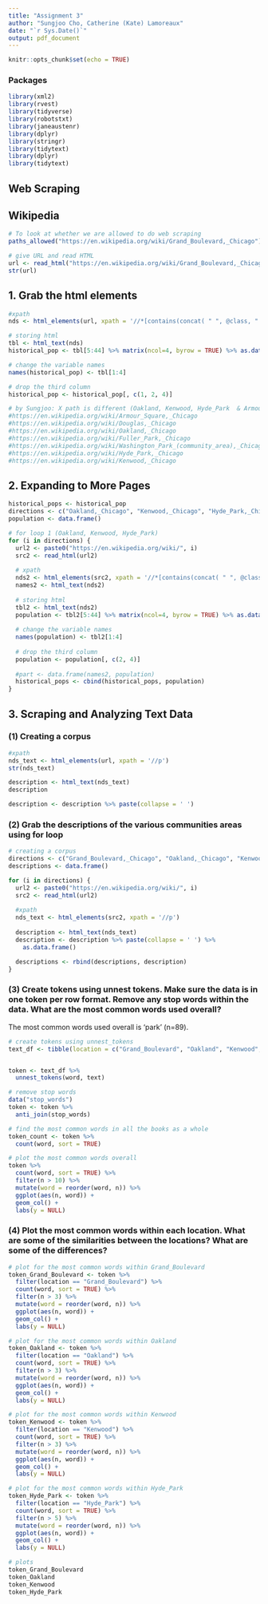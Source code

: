```yaml
---
title: "Assignment 3"
author: "Sungjoo Cho, Catherine (Kate) Lamoreaux"
date: "`r Sys.Date()`"
output: pdf_document
---
```


```r
knitr::opts_chunk$set(echo = TRUE)
```

### Packages
```r
library(xml2)
library(rvest)
library(tidyverse)
library(robotstxt)
library(janeaustenr)
library(dplyr)
library(stringr)
library(tidytext)
library(dplyr)
library(tidytext)
```


## Web Scraping

## Wikipedia
```r
# To look at whether we are allowed to do web scraping
paths_allowed("https://en.wikipedia.org/wiki/Grand_Boulevard,_Chicago")

# give URL and read HTML
url <- read_html("https://en.wikipedia.org/wiki/Grand_Boulevard,_Chicago")
str(url)
```


## 1. Grab the html elements
```r
#xpath
nds <- html_elements(url, xpath = '//*[contains(concat( " ", @class, " " ), concat( " ", "us-census-pop-left", " " ))]//td | //*[contains(concat( " ", @class, " " ), concat( " ", "us-census-pop-left", " " ))]//th')

# storing html
tbl <- html_text(nds)
historical_pop <- tbl[5:44] %>% matrix(ncol=4, byrow = TRUE) %>% as.data.frame()

# change the variable names
names(historical_pop) <- tbl[1:4]

# drop the third column
historical_pop <- historical_pop[, c(1, 2, 4)]
```


```r
# by Sungjoo: X path is different (Oakland, Kenwood, Hyde_Park  & Armour_Square, Douglas, Fuller_Park, Washington_Park_) 
#https://en.wikipedia.org/wiki/Armour_Square,_Chicago
#https://en.wikipedia.org/wiki/Douglas,_Chicago
#https://en.wikipedia.org/wiki/Oakland,_Chicago
#https://en.wikipedia.org/wiki/Fuller_Park,_Chicago
#https://en.wikipedia.org/wiki/Washington_Park_(community_area),_Chicago
#https://en.wikipedia.org/wiki/Hyde_Park,_Chicago
#https://en.wikipedia.org/wiki/Kenwood,_Chicago
```


## 2. Expanding to More Pages
```r
historical_pops <- historical_pop
directions <- c("Oakland,_Chicago", "Kenwood,_Chicago", "Hyde_Park,_Chicago")
population <- data.frame()

# for loop 1 (Oakland, Kenwood, Hyde_Park)
for (i in directions) {
  url2 <- paste0("https://en.wikipedia.org/wiki/", i)
  src2 <- read_html(url2)
  
  # xpath
  nds2 <- html_elements(src2, xpath = '//*[contains(concat( " ", @class, " " ), concat( " ", "us-census-pop-right", " " ))]//td | //*[contains(concat( " ", @class, " " ), concat( " ", "us-census-pop-right", " " ))]//th')
  names2 <- html_text(nds2)
  
  # storing html
  tbl2 <- html_text(nds2)
  population <- tbl2[5:44] %>% matrix(ncol=4, byrow = TRUE) %>% as.data.frame()
  
  # change the variable names
  names(population) <- tbl2[1:4]
  
  # drop the third column
  population <- population[, c(2, 4)]
  
  #part <- data.frame(names2, population)
  historical_pops <- cbind(historical_pops, population)
}
```


## 3. Scraping and Analyzing Text Data

### (1) Creating a corpus
```r
#xpath
nds_text <- html_elements(url, xpath = '//p')
str(nds_text)

description <- html_text(nds_text)
description

description <- description %>% paste(collapse = ' ')
```

### (2) Grab the descriptions of the various communities areas using for loop
```r
# creating a corpus
directions <- c("Grand_Boulevard,_Chicago", "Oakland,_Chicago", "Kenwood,_Chicago", "Hyde_Park,_Chicago")
descriptions <- data.frame()

for (i in directions) {
  url2 <- paste0("https://en.wikipedia.org/wiki/", i)
  src2 <- read_html(url2)
  
  #xpath
  nds_text <- html_elements(src2, xpath = '//p')
  
  description <- html_text(nds_text)
  description <- description %>% paste(collapse = ' ') %>%
    as.data.frame()

  descriptions <- rbind(descriptions, description)
}
```

### (3) Create tokens using unnest tokens. Make sure the data is in one token per row format. Remove any stop words within the data. What are the most common words used overall?

The most common words used overall is 'park' (n=89).

```r
# create tokens using unnest_tokens
text_df <- tibble(location = c("Grand_Boulevard", "Oakland", "Kenwood", "Hyde_Park"), text = descriptions$.)


token <- text_df %>%
  unnest_tokens(word, text)
```

```r
# remove stop words
data("stop_words")
token <- token %>%
  anti_join(stop_words)

# find the most common words in all the books as a whole
token_count <- token %>%
  count(word, sort = TRUE)

# plot the most common words overall
token %>%
  count(word, sort = TRUE) %>%
  filter(n > 10) %>%
  mutate(word = reorder(word, n)) %>%
  ggplot(aes(n, word)) +
  geom_col() +
  labs(y = NULL)
```

### (4) Plot the most common words within each location. What are some of the similarities between the locations? What are some of the differences?

```r
# plot for the most common words within Grand_Boulevard
token_Grand_Boulevard <- token %>%
  filter(location == "Grand_Boulevard") %>%
  count(word, sort = TRUE) %>%
  filter(n > 3) %>%
  mutate(word = reorder(word, n)) %>%
  ggplot(aes(n, word)) +
  geom_col() +
  labs(y = NULL)

# plot for the most common words within Oakland
token_Oakland <- token %>%
  filter(location == "Oakland") %>%
  count(word, sort = TRUE) %>%
  filter(n > 3) %>%
  mutate(word = reorder(word, n)) %>%
  ggplot(aes(n, word)) +
  geom_col() +
  labs(y = NULL)

# plot for the most common words within Kenwood
token_Kenwood <- token %>%
  filter(location == "Kenwood") %>%
  count(word, sort = TRUE) %>%
  filter(n > 3) %>%
  mutate(word = reorder(word, n)) %>%
  ggplot(aes(n, word)) +
  geom_col() +
  labs(y = NULL)

# plot for the most common words within Hyde_Park
token_Hyde_Park <- token %>%
  filter(location == "Hyde_Park") %>%
  count(word, sort = TRUE) %>%
  filter(n > 5) %>%
  mutate(word = reorder(word, n)) %>%
  ggplot(aes(n, word)) +
  geom_col() +
  labs(y = NULL)
```

```r
# plots
token_Grand_Boulevard
token_Oakland
token_Kenwood
token_Hyde_Park
```







